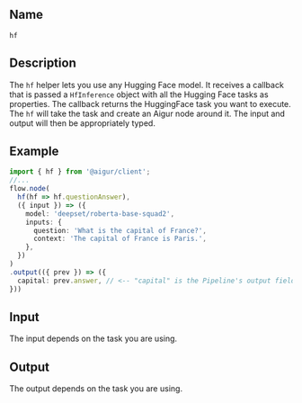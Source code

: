 ## Name
`hf`

## Description

The `hf` helper lets you use any Hugging Face model. It receives a callback that is passed a `HfInference` object with all the Hugging Face tasks as properties. The callback returns the HuggingFace task you want to execute. The `hf` will take the task and create an Aigur node around it.
The input and output will then be appropriately typed.

## Example

```ts index.ts
import { hf } from '@aigur/client';
//...
flow.node(
  hf(hf => hf.questionAnswer),
  ({ input }) => ({
    model: 'deepset/roberta-base-squad2',
    inputs: {
      question: 'What is the capital of France?',
      context: 'The capital of France is Paris.',
    },
  })
)
.output(({ prev }) => ({
  capital: prev.answer, // <-- "capital" is the Pipeline's output field
}))
```


## Input
 
 The input depends on the task you are using.

## Output
 
 The output depends on the task you are using.